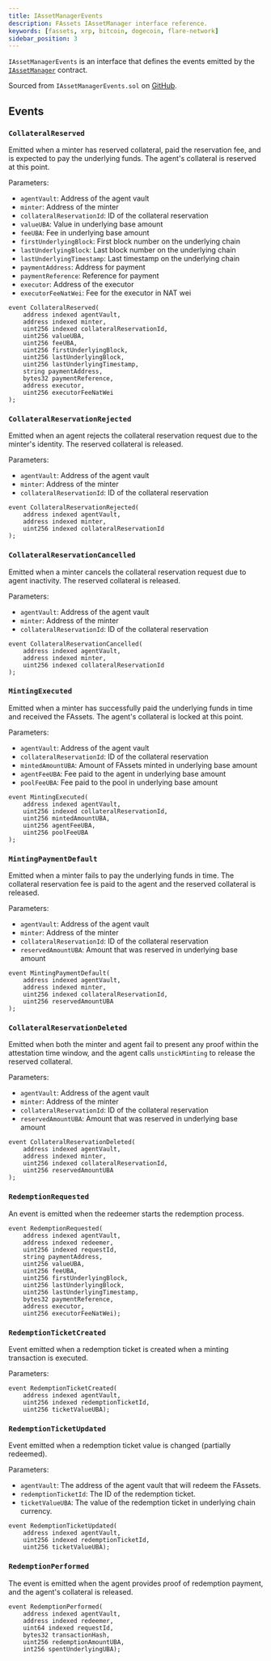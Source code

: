 ```yaml
---
title: IAssetManagerEvents
description: FAssets IAssetManager interface reference.
keywords: [fassets, xrp, bitcoin, dogecoin, flare-network]
sidebar_position: 3
---
```


`IAssetManagerEvents` is an interface that defines the events emitted by the [`IAssetManager`](/fassets/reference/IAssetManager) contract.

Sourced from `IAssetManagerEvents.sol` on [GitHub](https://github.com/flare-foundation/fassets/blob/main/contracts/userInterfaces/IAssetManagerEvents.sol).

## Events

### `CollateralReserved`

Emitted when a minter has reserved collateral, paid the reservation fee, and is expected to pay the underlying funds. The agent's collateral is reserved at this point.

Parameters:

- `agentVault`: Address of the agent vault
- `minter`: Address of the minter
- `collateralReservationId`: ID of the collateral reservation
- `valueUBA`: Value in underlying base amount
- `feeUBA`: Fee in underlying base amount
- `firstUnderlyingBlock`: First block number on the underlying chain
- `lastUnderlyingBlock`: Last block number on the underlying chain
- `lastUnderlyingTimestamp`: Last timestamp on the underlying chain
- `paymentAddress`: Address for payment
- `paymentReference`: Reference for payment
- `executor`: Address of the executor
- `executorFeeNatWei`: Fee for the executor in NAT wei

```solidity
event CollateralReserved(
    address indexed agentVault,
    address indexed minter,
    uint256 indexed collateralReservationId,
    uint256 valueUBA,
    uint256 feeUBA,
    uint256 firstUnderlyingBlock,
    uint256 lastUnderlyingBlock,
    uint256 lastUnderlyingTimestamp,
    string paymentAddress,
    bytes32 paymentReference,
    address executor,
    uint256 executorFeeNatWei
);
```

### `CollateralReservationRejected`

Emitted when an agent rejects the collateral reservation request due to the minter's identity. The reserved collateral is released.

Parameters:

- `agentVault`: Address of the agent vault
- `minter`: Address of the minter
- `collateralReservationId`: ID of the collateral reservation

```solidity
event CollateralReservationRejected(
    address indexed agentVault,
    address indexed minter,
    uint256 indexed collateralReservationId
);
```

### `CollateralReservationCancelled`

Emitted when a minter cancels the collateral reservation request due to agent inactivity. The reserved collateral is released.

Parameters:

- `agentVault`: Address of the agent vault
- `minter`: Address of the minter
- `collateralReservationId`: ID of the collateral reservation

```solidity
event CollateralReservationCancelled(
    address indexed agentVault,
    address indexed minter,
    uint256 indexed collateralReservationId
);
```

### `MintingExecuted`

Emitted when a minter has successfully paid the underlying funds in time and received the FAssets. The agent's collateral is locked at this point.

Parameters:

- `agentVault`: Address of the agent vault
- `collateralReservationId`: ID of the collateral reservation
- `mintedAmountUBA`: Amount of FAssets minted in underlying base amount
- `agentFeeUBA`: Fee paid to the agent in underlying base amount
- `poolFeeUBA`: Fee paid to the pool in underlying base amount

```solidity
event MintingExecuted(
    address indexed agentVault,
    uint256 indexed collateralReservationId,
    uint256 mintedAmountUBA,
    uint256 agentFeeUBA,
    uint256 poolFeeUBA
);
```

### `MintingPaymentDefault`

Emitted when a minter fails to pay the underlying funds in time. The collateral reservation fee is paid to the agent and the reserved collateral is released.

Parameters:

- `agentVault`: Address of the agent vault
- `minter`: Address of the minter
- `collateralReservationId`: ID of the collateral reservation
- `reservedAmountUBA`: Amount that was reserved in underlying base amount

```solidity
event MintingPaymentDefault(
    address indexed agentVault,
    address indexed minter,
    uint256 indexed collateralReservationId,
    uint256 reservedAmountUBA
);
```

### `CollateralReservationDeleted`

Emitted when both the minter and agent fail to present any proof within the attestation time window, and the agent calls `unstickMinting` to release the reserved collateral.

Parameters:

- `agentVault`: Address of the agent vault
- `minter`: Address of the minter
- `collateralReservationId`: ID of the collateral reservation
- `reservedAmountUBA`: Amount that was reserved in underlying base amount

```solidity
event CollateralReservationDeleted(
    address indexed agentVault,
    address indexed minter,
    uint256 indexed collateralReservationId,
    uint256 reservedAmountUBA
);
```

### `RedemptionRequested`

An event is emitted when the redeemer starts the redemption process.

```solidity
event RedemptionRequested(
    address indexed agentVault,
    address indexed redeemer,
    uint256 indexed requestId,
    string paymentAddress,
    uint256 valueUBA,
    uint256 feeUBA,
    uint256 firstUnderlyingBlock,
    uint256 lastUnderlyingBlock,
    uint256 lastUnderlyingTimestamp,
    bytes32 paymentReference,
    address executor,
    uint256 executorFeeNatWei);
```

### `RedemptionTicketCreated`

Event emitted when a redemption ticket is created when a minting transaction is executed.

Parameters:

```solidity
event RedemptionTicketCreated(
    address indexed agentVault,
    uint256 indexed redemptionTicketId,
    uint256 ticketValueUBA);
```

### `RedemptionTicketUpdated`

Event emitted when a redemption ticket value is changed (partially redeemed).

Parameters:

- `agentVault`: The address of the agent vault that will redeem the FAssets.
- `redemptionTicketId`: The ID of the redemption ticket.
- `ticketValueUBA`: The value of the redemption ticket in underlying chain currency.

```solidity
event RedemptionTicketUpdated(
    address indexed agentVault,
    uint256 indexed redemptionTicketId,
    uint256 ticketValueUBA);
```

### `RedemptionPerformed`

The event is emitted when the agent provides proof of redemption payment, and the agent's collateral is released.

```solidity
event RedemptionPerformed(
    address indexed agentVault,
    address indexed redeemer,
    uint64 indexed requestId,
    bytes32 transactionHash,
    uint256 redemptionAmountUBA,
    int256 spentUnderlyingUBA);
```
